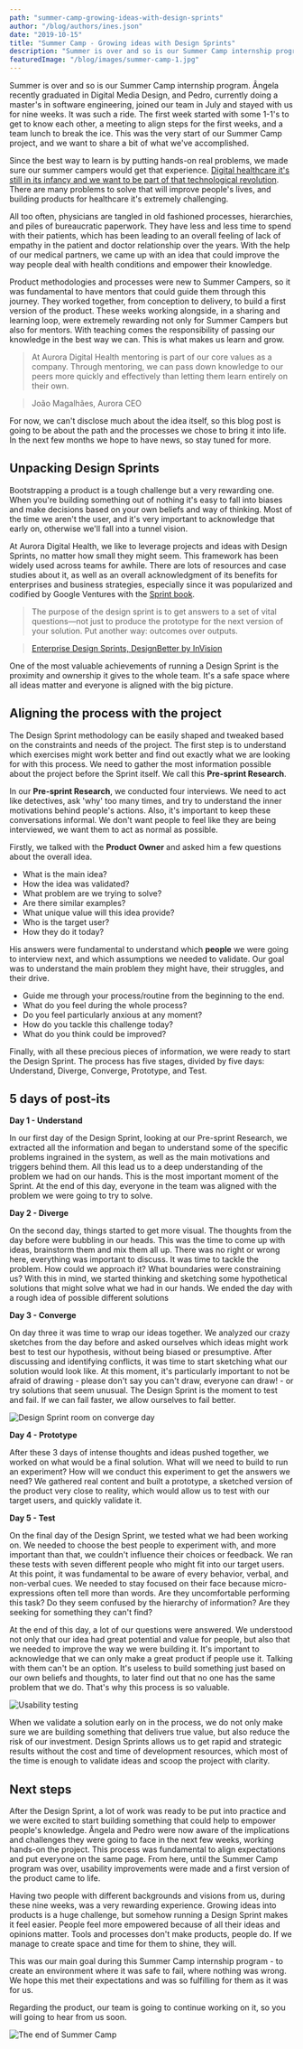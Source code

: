 ```yaml
---
path: "summer-camp-growing-ideas-with-design-sprints"
author: "/blog/authors/ines.json"
date: "2019-10-15"
title: "Summer Camp - Growing ideas with Design Sprints"
description: "Summer is over and so is our Summer Camp internship program."
featuredImage: "/blog/images/summer-camp-1.jpg"
---
```


Summer is over and so is our Summer Camp internship program. Ângela recently graduated in Digital Media Design, and Pedro, currently doing a master's in software engineering, joined our team in July and stayed with us for nine weeks. It was such a ride. The first week started with some 1-1's to get to know each other, a meeting to align steps for the first weeks, and a team lunch to break the ice. This was the very start of our Summer Camp project, and we want to share a bit of what we've accomplished.

Since the best way to learn is by putting hands-on real problems, we made sure our summer campers would get that experience. [Digital healthcare it's still in its infancy and we want to be part of that technological revolution](https://auroradigital.co/blog/articles/the-dawn-of-a-new-digital-healthcare-era). There are many problems to solve that will improve people's lives, and building products for healthcare it's extremely challenging.

All too often, physicians are tangled in old fashioned processes, hierarchies, and piles of bureaucratic paperwork. They have less and less time to spend with their patients, which has been leading to an overall feeling of lack of empathy in the patient and doctor relationship over the years. With the help of our medical partners, we came up with an idea that could improve the way people deal with health conditions and empower their knowledge.

Product methodologies and processes were new to Summer Campers, so it was fundamental to have mentors that could guide them through this journey. They worked together, from conception to delivery, to build a first version of the product. These weeks working alongside, in a sharing and learning loop, were extremely rewarding not only for Summer Campers but also for mentors. With teaching comes the responsibility of passing our knowledge in the best way we can. This is what makes us learn and grow.

> At Aurora Digital Health mentoring is part of our core values as a company. Through mentoring, we can pass down knowledge to our peers more quickly and effectively than letting them learn entirely on their own.

> João Magalhães, Aurora CEO

For now, we can't disclose much about the idea itself, so this blog post is going to be about the path and the processes we chose to bring it into life. In the next few months we hope to have news, so stay tuned for more.

## Unpacking Design Sprints

Bootstrapping a product is a tough challenge but a very rewarding one. When you're building something out of nothing it's easy to fall into biases and make decisions based on your own beliefs and way of thinking. Most of the time we aren't the user, and it's very important to acknowledge that early on, otherwise we'll fall into a tunnel vision.

At Aurora Digital Health, we like to leverage projects and ideas with Design Sprints, no matter how small they might seem. This framework has been widely used across teams for awhile. There are lots of resources and case studies about it, as well as an overall acknowledgment of its benefits for enterprises and business strategies, especially since it was popularized and codified by Google Ventures with the [Sprint book](https://www.thesprintbook.com/).

> The purpose of the design sprint is to get answers to a set of vital questions—not just to produce the prototype for the next version of your solution. Put another way: outcomes over outputs.

> [Enterprise Design Sprints, DesignBetter by InVision](https://www.designbetter.co/enterprise-design-sprints/design-sprints-enterprises)

One of the most valuable achievements of running a Design Sprint is the proximity and ownership it gives to the whole team. It's a safe space where all ideas matter and everyone is aligned with the big picture.

## Aligning the process with the project

The Design Sprint methodology can be easily shaped and tweaked based on the constraints and needs of the project. The first step is to understand which exercises might work better and find out exactly what we are looking for with this process. We need to gather the most information possible about the project before the Sprint itself. We call this **Pre-sprint Research**.

In our **Pre-sprint Research**, we conducted four interviews. We need to act like detectives, ask 'why' too many times, and try to understand the inner motivations behind people's actions. Also, it's important to keep these conversations informal. We don't want people to feel like they are being interviewed, we want them to act as normal as possible.

Firstly, we talked with the **Product Owner** and asked him a few questions about the overall idea.

- What is the main idea?
- How the idea was validated?
- What problem are we trying to solve?
- Are there similar examples?
- What unique value will this idea provide?
- Who is the target user?
- How they do it today?

His answers were fundamental to understand which **people** we were going to interview next, and which assumptions we needed to validate. Our goal was to understand the main problem they might have, their struggles, and their drive.

- Guide me through your process/routine from the beginning to the end.
- What do you feel during the whole process?
- Do you feel particularly anxious at any moment?
- How do you tackle this challenge today?
- What do you think could be improved?

Finally, with all these precious pieces of information, we were ready to start the Design Sprint. The process has five stages, divided by five days: Understand, Diverge, Converge, Prototype, and Test.

## 5 days of post-its

**Day 1 - Understand**

In our first day of the Design Sprint, looking at our Pre-sprint Research, we extracted all the information and began to understand some of the specific problems ingrained in the system, as well as the main motivations and triggers behind them. All this lead us to a deep understanding of the problem we had on our hands. This is the most important moment of the Sprint. At the end of this day, everyone in the team was aligned with the problem we were going to try to solve.

**Day 2 - Diverge**

On the second day, things started to get more visual. The thoughts from the day before were bubbling in our heads. This was the time to come up with ideas, brainstorm them and mix them all up. There was no right or wrong here, everything was important to discuss. It was time to tackle the problem. How could we approach it? What boundaries were constraining us? With this in mind, we started thinking and sketching some hypothetical solutions that might solve what we had in our hands. We ended the day with a rough idea of possible different solutions

**Day 3 - Converge**

On day three it was time to wrap our ideas together. We analyzed our crazy sketches from the day before and asked ourselves which ideas might work best to test our hypothesis, without being biased or presumptive. After discussing and identifying conflicts, it was time to start sketching what our solution would look like. At this moment, it's particularly important to not be afraid of drawing - please don't say you can't draw, everyone can draw! - or try solutions that seem unusual. The Design Sprint is the moment to test and fail. If we can fail faster, we allow ourselves to fail better.

![Design Sprint room on converge day](/blog/images/summer-camp-1.jpg)

**Day 4 - Prototype**

After these 3 days of intense thoughts and ideas pushed together, we worked on what would be a final solution. What will we need to build to run an experiment? How will we conduct this experiment to get the answers we need? We gathered real content and built a prototype, a sketched version of the product very close to reality, which would allow us to test with our target users, and quickly validate it.

**Day 5 - Test**

On the final day of the Design Sprint, we tested what we had been working on. We needed to choose the best people to experiment with, and more important than that, we couldn't influence their choices or feedback. We ran these tests with seven different people who might fit into our target users. At this point, it was fundamental to be aware of every behavior, verbal, and non-verbal cues. We needed to stay focused on their face because micro-expressions often tell more than words. Are they uncomfortable performing this task? Do they seem confused by the hierarchy of information? Are they seeking for something they can't find?

At the end of this day, a lot of our questions were answered. We understood not only that our idea had great potential and value for people, but also that we needed to improve the way we were building it. It's important to acknowledge that we can only make a great product if people use it. Talking with them can't be an option. It's useless to build something just based on our own beliefs and thoughts, to later find out that no one has the same problem that we do. That's why this process is so valuable.

![Usability testing](/blog/images/summer-camp-2.jpg)

When we validate a solution early on in the process, we do not only make sure we are building something that delivers true value, but also reduce the risk of our investment. Design Sprints allows us to get rapid and strategic results without the cost and time of development resources, which most of the time is enough to validate ideas and scoop the project with clarity.

## Next steps

After the Design Sprint, a lot of work was ready to be put into practice and we were excited to start building something that could help to empower people's knowledge. Ângela and Pedro were now aware of the implications and challenges they were going to face in the next few weeks, working hands-on the project. This process was fundamental to align expectations and put everyone on the same page. From here, until the Summer Camp program was over, usability improvements were made and a first version of the product came to life.

Having two people with different backgrounds and visions from us, during these nine weeks, was a very rewarding experience. Growing ideas into products is a huge challenge, but somehow running a Design Sprint makes it feel easier. People feel more empowered because of all their ideas and opinions matter. Tools and processes don't make products, people do. If we manage to create space and time for them to shine, they will.

This was our main goal during this Summer Camp internship program - to create an environment where it was safe to fail, where nothing was wrong. We hope this met their expectations and was so fulfilling for them as it was for us.

Regarding the product, our team is going to continue working on it, so you will going to hear from us soon.

![The end of Summer Camp](/blog/images/summer-camp-3.jpg)
